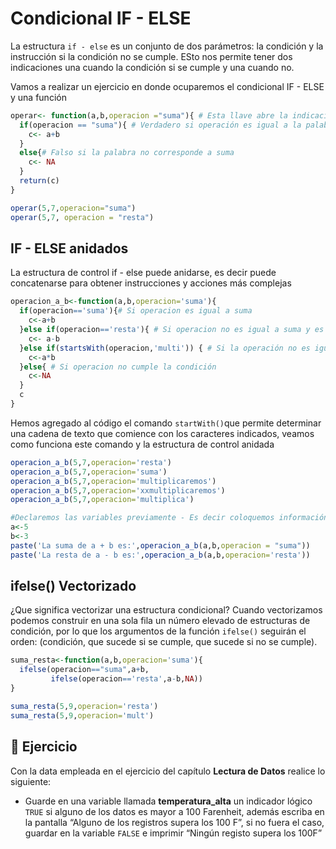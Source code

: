 # Condicional IF - ELSE

La estructura `if - else` es un conjunto de dos parámetros: la condición y la instrucción si la condición no se cumple. ESto nos permite tener dos indicaciones una cuando la condición si se cumple y una cuando no.

Vamos a realizar un ejercicio en donde ocuparemos el condicional IF - ELSE y una función

```{r}
operar<- function(a,b,operacion ="suma"){ # Esta llave abre la indicación de la función
  if(operacion == "suma"){ # Verdadero si operación es igual a la palabra suma
    c<- a+b
  }
  else{# Falso si la palabra no corresponde a suma
    c<- NA
  }
  return(c)
}
```

```{r}
operar(5,7,operacion="suma")
operar(5,7, operacion = "resta")
```

## IF - ELSE anidados

La estructura de control if - else puede anidarse, es decir puede concatenarse para obtener instrucciones y acciones más complejas

```{r}
operacion_a_b<-function(a,b,operacion='suma'){
  if(operacion=='suma'){# Si operacion es igual a suma
    c<-a+b
  }else if(operacion=='resta'){ # Si operacion no es igual a suma y es igual a resta
    c<- a-b
  }else if(startsWith(operacion,'multi')) { # Si la operación no es igual a resta y si cumple la condición
    c<-a*b
  }else{ # Si operacion no cumple la condición
    c<-NA
  }
  c
}
```

Hemos agregado al código el comando `startWith()`que permite determinar una cadena de texto que comience con los caracteres indicados, veamos como funciona este comando y la estructura de control anidada

```{r}
operacion_a_b(5,7,operacion='resta')
operacion_a_b(5,7,operacion='suma')
operacion_a_b(5,7,operacion='multiplicaremos')
operacion_a_b(5,7,operacion='xxmultiplicaremos')
operacion_a_b(5,7,operacion='multiplica')
```

```{r}
#Declaremos las variables previamente - Es decir coloquemos información en las variables
a<-5
b<-3
paste('La suma de a + b es:',operacion_a_b(a,b,operacion = "suma"))
paste('La resta de a - b es:',operacion_a_b(a,b,operacion='resta'))
```

## ifelse() Vectorizado

¿Que significa vectorizar una estructura condicional? Cuando vectorizamos podemos construir en una sola fila un número elevado de estructuras de condición, por lo que los argumentos de la función `ifelse()` seguirán el orden: (condición, que sucede si se cumple, que sucede si no se cumple).

```{r}
suma_resta<-function(a,b,operacion='suma'){
  ifelse(operacion=="suma",a+b,
         ifelse(operacion=='resta',a-b,NA))
}
```

```{r}
suma_resta(5,9,operacion='resta')
suma_resta(5,9,operacion='mult')
```

## 📝 Ejercicio

Con la data empleada en el ejercicio del capítulo **Lectura de Datos** realice lo siguiente:

* Guarde en una variable llamada **temperatura_alta** un indicador lógico `TRUE` si alguno de los datos es mayor a 100 Farenheit, además escriba en la pantalla "Alguno de los registros supera los 100 F", si no fuera el caso,  guardar en la variable `FALSE` e imprimir "Ningún registo supera los 100F"
